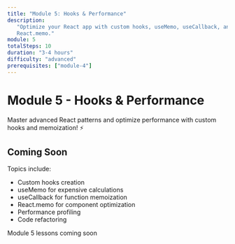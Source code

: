 ```yaml
---
title: "Module 5: Hooks & Performance"
description:
   "Optimize your React app with custom hooks, useMemo, useCallback, and
   React.memo."
module: 5
totalSteps: 10
duration: "3-4 hours"
difficulty: "advanced"
prerequisites: ["module-4"]
---
```


# Module 5 - Hooks & Performance

Master advanced React patterns and optimize performance with custom hooks and
memoization! ⚡

## Coming Soon

Topics include:

-  Custom hooks creation
-  useMemo for expensive calculations
-  useCallback for function memoization
-  React.memo for component optimization
-  Performance profiling
-  Code refactoring

<div className='mt-6'>
   <Badge variant='primary'>Module 5 lessons coming soon</Badge>
</div>
